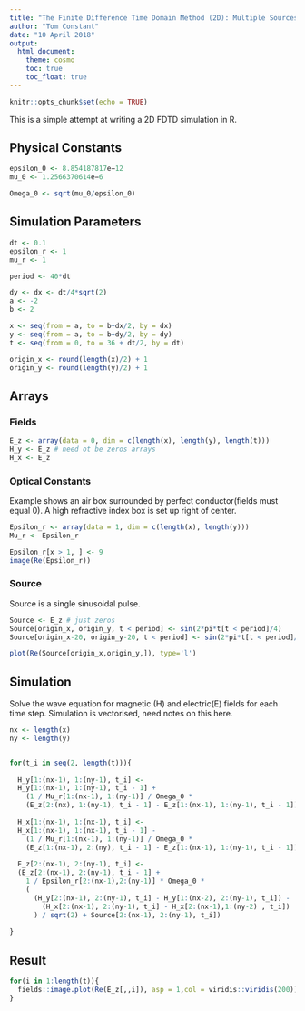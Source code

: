 ```yaml
---
title: "The Finite Difference Time Domain Method (2D): Multiple Sources"
author: "Tom Constant"
date: "10 April 2018"
output: 
  html_document: 
    theme: cosmo
    toc: true
    toc_float: true
---
```


```r
knitr::opts_chunk$set(echo = TRUE)
```

This is a simple attempt at writing a 2D FDTD simulation in R. 

## Physical Constants

```r
epsilon_0 <- 8.854187817e−12
mu_0 <- 1.2566370614e−6

Omega_0 <- sqrt(mu_0/epsilon_0)
```

## Simulation Parameters

```r
dt <- 0.1
epsilon_r <- 1
mu_r <- 1

period <- 40*dt

dy <- dx <- dt/4*sqrt(2)
a <- -2
b <- 2

x <- seq(from = a, to = b+dx/2, by = dx)
y <- seq(from = a, to = b+dy/2, by = dy)
t <- seq(from = 0, to = 36 + dt/2, by = dt)

origin_x <- round(length(x)/2) + 1
origin_y <- round(length(y)/2) + 1
```

## Arrays

### Fields

```r
E_z <- array(data = 0, dim = c(length(x), length(y), length(t)))
H_y <- E_z # need ot be zeros arrays
H_x <- E_z
```

### Optical Constants

Example shows an air box surrounded by perfect conductor(fields must equal 0). A high refractive index box is set up right of center.

```r
Epsilon_r <- array(data = 1, dim = c(length(x), length(y)))
Mu_r <- Epsilon_r

Epsilon_r[x > 1, ] <- 9
image(Re(Epsilon_r))
```

### Source

Source is a single sinusoidal pulse.

```r
Source <- E_z # just zeros
Source[origin_x, origin_y, t < period] <- sin(2*pi*t[t < period]/4)
Source[origin_x-20, origin_y-20, t < period] <- sin(2*pi*t[t < period]/4)

plot(Re(Source[origin_x,origin_y,]), type='l')
```

## Simulation

Solve the wave equation for magnetic (H) and electric(E) fields for each time step. Simulation is vectorised, need notes on this here.

```r
nx <- length(x)
ny <- length(y)


for(t_i in seq(2, length(t))){
  
  H_y[1:(nx-1), 1:(ny-1), t_i] <-
  H_y[1:(nx-1), 1:(ny-1), t_i - 1] +
    (1 / Mu_r[1:(nx-1), 1:(ny-1)] / Omega_0 * 
    (E_z[2:(nx), 1:(ny-1), t_i - 1] - E_z[1:(nx-1), 1:(ny-1), t_i - 1]) / sqrt(2))
  
  H_x[1:(nx-1), 1:(nx-1), t_i] <-
  H_x[1:(nx-1), 1:(nx-1), t_i - 1] -
    (1 / Mu_r[1:(nx-1), 1:(ny-1)] / Omega_0 * 
    (E_z[1:(nx-1), 2:(ny), t_i - 1] - E_z[1:(nx-1), 1:(ny-1), t_i - 1]) / sqrt(2))
  
  E_z[2:(nx-1), 2:(ny-1), t_i] <-
  (E_z[2:(nx-1), 2:(ny-1), t_i - 1] + 
    1 / Epsilon_r[2:(nx-1),2:(ny-1)] * Omega_0 * 
    (
      (H_y[2:(nx-1), 2:(ny-1), t_i] - H_y[1:(nx-2), 2:(ny-1), t_i]) -
        (H_x[2:(nx-1), 2:(ny-1), t_i] - H_x[2:(nx-1),1:(ny-2) , t_i])
      ) / sqrt(2) + Source[2:(nx-1), 2:(ny-1), t_i])
  
}

```

## Result

```r
for(i in 1:length(t)){
  fields::image.plot(Re(E_z[,,i]), asp = 1,col = viridis::viridis(200))
}
```
